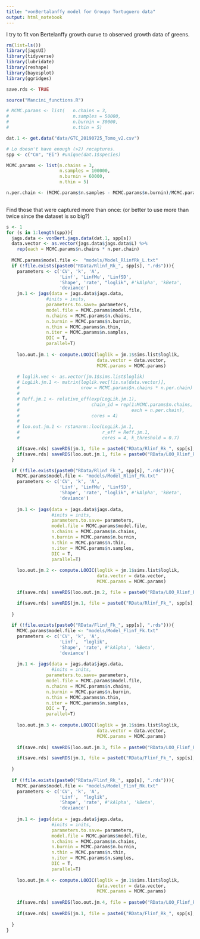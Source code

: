 ```yaml
---
title: "vonBertalanffy model for Groupo Tortuguero data"
output: html_notebook
---
```


I try to fit von Bertelanffy growth curve to observed growth data of greens. 

```r

rm(list=ls())
library(jagsUI)
library(tidyverse)
library(lubridate)
library(reshape)
library(bayesplot)
library(ggridges)

save.rds <- TRUE

source("Mancini_functions.R")

# MCMC.params <- list(   n.chains = 3,
#                        n.samples = 50000,
#                        n.burnin = 30000,
#                        n.thin = 5)

dat.1 <- get.data("data/GTC_20190725_Tomo_v2.csv")

# Lo doesn't have enough (>2) recaptures. 
spp <- c("Cm", "Ei") #unique(dat.1$species)

MCMC.params <- list(n.chains = 3,
                    n.samples = 100000,
                    n.burnin = 60000,
                    n.thin = 5)

n.per.chain <- (MCMC.params$n.samples - MCMC.params$n.burnin)/MCMC.params$n.thin
  
```

Find those that were captured more than once: (or better to use more than twice since the dataset is so big?)

```r
s <- 1
for (s in 1:length(spp)){
  jags.data <- vonBert.jags.data(dat.1, spp[s])
  data.vector <- as.vector(jags.data$jags.data$L) %>% 
    rep(each = MCMC.params$n.chains * n.per.chain)
  
  MCMC.params$model.file <-  "models/Model_RlinfRk_L.txt"
  if (!file.exists(paste0("RData/Rlinf_Rk_", spp[s], ".rds"))){
    parameters <- c('CV', 'k', 'A', 
                    'Linf', 'LinfMu', 'LinfSD', 
                    'Shape', 'rate', "loglik", #'kAlpha', 'kBeta', 
                    'deviance')
    jm.1 <- jags(data = jags.data$jags.data,
               #inits = inits,
               parameters.to.save= parameters,
               model.file = MCMC.params$model.file,
               n.chains = MCMC.params$n.chains,
               n.burnin = MCMC.params$n.burnin,
               n.thin = MCMC.params$n.thin,
               n.iter = MCMC.params$n.samples,
               DIC = T, 
               parallel=T)
  
    loo.out.jm.1 <- compute.LOOIC(loglik = jm.1$sims.list$loglik, 
                                  data.vector = data.vector, 
                                  MCMC.params = MCMC.params)
    
    # loglik.vec <- as.vector(jm.1$sims.list$loglik)
    # LogLik.jm.1 <- matrix(loglik.vec[!is.na(data.vector)], 
    #                       nrow = MCMC.params$n.chains * n.per.chain)
    # 
    # Reff.jm.1 <- relative_eff(exp(LogLik.jm.1),
    #                           chain_id = rep(1:MCMC.params$n.chains,
    #                                          each = n.per.chain),
    #                           cores = 4)
    # 
    # loo.out.jm.1 <- rstanarm::loo(LogLik.jm.1, 
    #                               r_eff = Reff.jm.1, 
    #                               cores = 4, k_threshold = 0.7)

    if(save.rds) saveRDS(jm.1, file = paste0("RData/Rlinf_Rk_", spp[s], ".rds"))
    if(save.rds) saveRDS(loo.out.jm.1, file = paste0("RData/LOO_Rlinf_Rk_", spp[s], ".rds"))
  } 

  if (!file.exists(paste0("RData/Rlinf_Fk_", spp[s], ".rds"))){
    MCMC.params$model.file <- "models/Model_Rlinf_Fk.txt"
    parameters <- c('CV', 'k', 'A', 
                    'Linf', 'LinfMu', 'LinfSD', 
                    'Shape', 'rate', "loglik", #'kAlpha', 'kBeta', 
                    'deviance')
    
    jm.1 <- jags(data = jags.data$jags.data,
                 #inits = inits,
                 parameters.to.save= parameters,
                 model.file = MCMC.params$model.file,
                 n.chains = MCMC.params$n.chains,
                 n.burnin = MCMC.params$n.burnin,
                 n.thin = MCMC.params$n.thin,
                 n.iter = MCMC.params$n.samples,
                 DIC = T, 
                 parallel=T)
    
    loo.out.jm.2 <- compute.LOOIC(loglik = jm.1$sims.list$loglik, 
                                  data.vector = data.vector, 
                                  MCMC.params = MCMC.params)

    if(save.rds) saveRDS(loo.out.jm.2, file = paste0("RData/LOO_Rlinf_Fk_", spp[s], ".rds"))

    if(save.rds) saveRDS(jm.1, file = paste0("RData/Rlinf_Fk_", spp[s], ".rds"))
    
  } 
  
  if (!file.exists(paste0("RData/Flinf_Fk_", spp[s], ".rds"))){
    MCMC.params$model.file <- "models/Model_Flinf_Fk.txt"
    parameters <- c('CV', 'k', 'A', 
                    'Linf',  "loglik",
                    'Shape', 'rate', #'kAlpha', 'kBeta', 
                    'deviance')
    
    jm.1 <- jags(data = jags.data$jags.data,
                 #inits = inits,
               parameters.to.save= parameters,
               model.file = MCMC.params$model.file,
               n.chains = MCMC.params$n.chains,
               n.burnin = MCMC.params$n.burnin,
               n.thin = MCMC.params$n.thin,
               n.iter = MCMC.params$n.samples,
               DIC = T, 
               parallel=T)
  
    loo.out.jm.3 <- compute.LOOIC(loglik = jm.1$sims.list$loglik, 
                                  data.vector = data.vector, 
                                  MCMC.params = MCMC.params)
    
    if(save.rds) saveRDS(loo.out.jm.3, file = paste0("RData/LOO_Flinf_Fk_", spp[s], ".rds"))

    if(save.rds) saveRDS(jm.1, file = paste0("RData/Flinf_Fk_", spp[s], ".rds"))
    
  } 
  
  if (!file.exists(paste0("RData/Flinf_Rk_", spp[s], ".rds"))){
    MCMC.params$model.file <- "models/Model_Flinf_Rk.txt"
    parameters <- c('CV', 'k', 'A', 
                    'Linf',  "loglik",
                    'Shape', 'rate', #'kAlpha', 'kBeta', 
                    'deviance')
    
    jm.1 <- jags(data = jags.data$jags.data,
                 #inits = inits,
                 parameters.to.save= parameters,
                 model.file = MCMC.params$model.file,
                 n.chains = MCMC.params$n.chains,
                 n.burnin = MCMC.params$n.burnin,
                 n.thin = MCMC.params$n.thin,
                 n.iter = MCMC.params$n.samples,
                 DIC = T, 
                 parallel=T)
    
    loo.out.jm.4 <- compute.LOOIC(loglik = jm.1$sims.list$loglik, 
                                  data.vector = data.vector, 
                                  MCMC.params = MCMC.params)
    
    if(save.rds) saveRDS(loo.out.jm.4, file = paste0("RData/LOO_Flinf_Rk_", spp[s], ".rds"))
    
    if(save.rds) saveRDS(jm.1, file = paste0("RData/Flinf_Rk_", spp[s], ".rds"))
    
  } 
}

```

